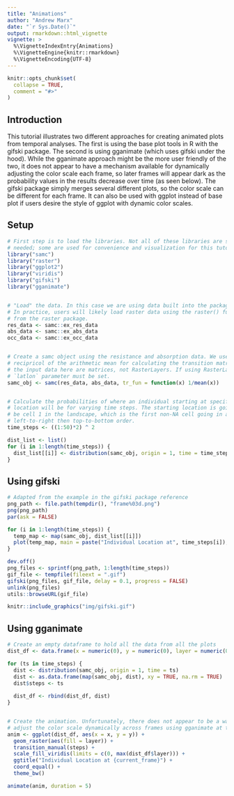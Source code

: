 ```yaml
---
title: "Animations"
author: "Andrew Marx"
date: "`r Sys.Date()`"
output: rmarkdown::html_vignette
vignette: >
  %\VignetteIndexEntry{Animations}
  %\VignetteEngine{knitr::rmarkdown}
  %\VignetteEncoding{UTF-8}
---
```


```r
knitr::opts_chunk$set(
  collapse = TRUE,
  comment = "#>"
)
```

## Introduction

This tutorial illustrates two different approaches for creating animated plots from temporal analyses. The first is using the base plot tools in R with the gifski package. The second is using gganimate (which uses gifski under the hood). While the gganimate approach might be the more user friendly of the two, it does not appear to have a mechanism available for dynamically adjusting the color scale each frame, so later frames will appear dark as the probability values in the results decrease over time (as seen below). The gifski package simply merges several different plots, so the color scale can be different for each frame. It can also be used with ggplot instead of base plot if users desire the style of ggplot with dynamic color scales.


## Setup

```r
# First step is to load the libraries. Not all of these libraries are stricly
# needed; some are used for convenience and visualization for this tutorial.
library("samc")
library("raster")
library("ggplot2")
library("viridis")
library("gifski")
library("gganimate")


# "Load" the data. In this case we are using data built into the package.
# In practice, users will likely load raster data using the raster() function
# from the raster package.
res_data <- samc::ex_res_data
abs_data <- samc::ex_abs_data
occ_data <- samc::ex_occ_data


# Create a samc object using the resistance and absorption data. We use the 
# recipricol of the arithmetic mean for calculating the transition matrix. Note,
# the input data here are matrices, not RasterLayers. If using RasterLayers, the
# `latlon` parameter must be set.
samc_obj <- samc(res_data, abs_data, tr_fun = function(x) 1/mean(x))


# Calculate the probabilities of where an individual starting at specific
# location will be for varying time steps. The starting location is going to
# be cell 1 in the landscape, which is the first non-NA cell going in a 
# left-to-right then top-to-bottom order.
time_steps <- ((1:50)*2) ^ 2

dist_list <- list()
for (i in 1:length(time_steps)) {
  dist_list[[i]] <- distribution(samc_obj, origin = 1, time = time_steps[i])
}
```


## Using gifski

```r
# Adapted from the example in the gifski package reference
png_path <- file.path(tempdir(), "frame%03d.png")
png(png_path)
par(ask = FALSE)

for (i in 1:length(time_steps)) {
  temp_map <- map(samc_obj, dist_list[[i]])
  plot(temp_map, main = paste("Individual Location at", time_steps[i]), xlab = "x", ylab = "y", col = viridis(256))
}

dev.off()
png_files <- sprintf(png_path, 1:length(time_steps))
gif_file <- tempfile(fileext = ".gif")
gifski(png_files, gif_file, delay = 0.1, progress = FALSE)
unlink(png_files)
utils::browseURL(gif_file)
```

```r
knitr::include_graphics("img/gifski.gif")
```


## Using gganimate

```r
# Create an empty dataframe to hold all the data from all the plots
dist_df <- data.frame(x = numeric(0), y = numeric(0), layer = numeric(0), steps = numeric(0))

for (ts in time_steps) {
  dist <- distribution(samc_obj, origin = 1, time = ts)
  dist <- as.data.frame(map(samc_obj, dist), xy = TRUE, na.rm = TRUE)
  dist$steps <- ts
  
  dist_df <- rbind(dist_df, dist)
}


# Create the animation. Unfortunately, there does not appear to be a way to 
# adjust the color scale dynamically across frames using gganimate at this time
anim <- ggplot(dist_df, aes(x = x, y = y)) +
  geom_raster(aes(fill = layer)) +
  transition_manual(steps) +
  scale_fill_viridis(limits = c(0, max(dist_df$layer))) +
  ggtitle("Individual Location at {current_frame}") +
  coord_equal() +
  theme_bw()

animate(anim, duration = 5)
```




